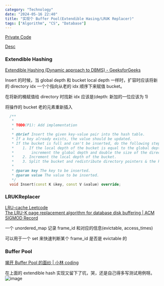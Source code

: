 ```yaml
---
category: "Technology"
date: "2024-05-16 22:40"
title: "实现个 Buffer Pool(Extendible Hasing/LRUK Replacer)"
tags: ["Algorithm", "CS", "Database"]
---
```


[Private Code](https://github.com/cs-learning-every-day/cmu15-445-fa22/blob/main/src/buffer/buffer_pool_manager_instance.cpp)

[Desc](https://15445.courses.cs.cmu.edu/fall2022/project1/)

### Extendible Hashing

[Extendible Hashing (Dynamic approach to DBMS) - GeeksforGeeks](https://www.geeksforgeeks.org/extendible-hashing-dynamic-approach-to-dbms/)

Insert 的时候，当 global depth 和 bucket local depth 一样时，扩容时应该将新的 directory idx 一个个指向从老的 idx 顺序下来赋值 bucket。

在将新的桶赋值给 directory 时找新 idx 应该是(depth: 新加的一位应该为 1)

将操作的 bucket 老的元素重新插入

```c++
  /**
   *
   * TODO(P1): Add implementation
   *
   * @brief Insert the given key-value pair into the hash table.
   * If a key already exists, the value should be updated.
   * If the bucket is full and can't be inserted, do the following steps before retrying:
   *    1. If the local depth of the bucket is equal to the global depth,
   *        increment the global depth and double the size of the directory.
   *    2. Increment the local depth of the bucket.
   *    3. Split the bucket and redistribute directory pointers & the kv pairs in the bucket.
   *
   * @param key The key to be inserted.
   * @param value The value to be inserted.
   */
  void Insert(const K &key, const V &value) override;
```

### LRUKReplacer

[LRU-cache Leetcode](https://leetcode.cn/problems/lru-cache/)  
[The LRU-K page replacement algorithm for database disk buffering | ACM SIGMOD Record](https://dl.acm.org/doi/abs/10.1145/170036.170081)

一个 unordered_map 记录 frame_id 和对应的信息(evictable, access_times)

可以用于一个 set 来快速判断某个 frame_id 是否是 evictable 的

### Buffer Pool

[揭开 Buffer Pool 的面纱 | 小林 coding](https://xiaolincoding.com/mysql/buffer_pool/buffer_pool.html#%E4%B8%BA%E4%BB%80%E4%B9%88%E8%A6%81%E6%9C%89-buffer-pool)

在上面的 extendible hash 实现又留下了坑，哭，还是自己得多写测试用例呀。  
![image](https://github.com/XmchxUp/picx-images-hosting/raw/master/20240602/image.49146w7gvm.png)
